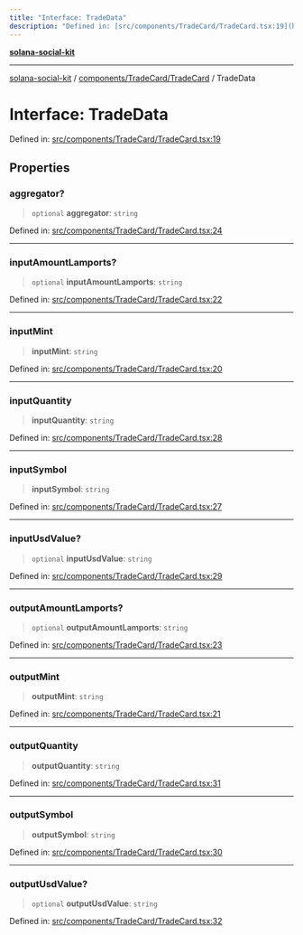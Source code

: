 ```yaml
---
title: "Interface: TradeData"
description: "Defined in: [src/components/TradeCard/TradeCard.tsx:19](https://github.com/SendArcade/solana-app-kit/blob/bd4b3556b8f469c27ebb06f4df65b3a36b43ba3b/src/components/TradeCard/TradeCard.tsx#L19)"
---
```


[**solana-social-kit**](../../../../README.mdx)

***

[solana-social-kit](../../../../README.mdx) / [components/TradeCard/TradeCard](../README.mdx) / TradeData

# Interface: TradeData

Defined in: [src/components/TradeCard/TradeCard.tsx:19](https://github.com/SendArcade/solana-app-kit/blob/bd4b3556b8f469c27ebb06f4df65b3a36b43ba3b/src/components/TradeCard/TradeCard.tsx#L19)

## Properties

### aggregator?

> `optional` **aggregator**: `string`

Defined in: [src/components/TradeCard/TradeCard.tsx:24](https://github.com/SendArcade/solana-app-kit/blob/bd4b3556b8f469c27ebb06f4df65b3a36b43ba3b/src/components/TradeCard/TradeCard.tsx#L24)

***

### inputAmountLamports?

> `optional` **inputAmountLamports**: `string`

Defined in: [src/components/TradeCard/TradeCard.tsx:22](https://github.com/SendArcade/solana-app-kit/blob/bd4b3556b8f469c27ebb06f4df65b3a36b43ba3b/src/components/TradeCard/TradeCard.tsx#L22)

***

### inputMint

> **inputMint**: `string`

Defined in: [src/components/TradeCard/TradeCard.tsx:20](https://github.com/SendArcade/solana-app-kit/blob/bd4b3556b8f469c27ebb06f4df65b3a36b43ba3b/src/components/TradeCard/TradeCard.tsx#L20)

***

### inputQuantity

> **inputQuantity**: `string`

Defined in: [src/components/TradeCard/TradeCard.tsx:28](https://github.com/SendArcade/solana-app-kit/blob/bd4b3556b8f469c27ebb06f4df65b3a36b43ba3b/src/components/TradeCard/TradeCard.tsx#L28)

***

### inputSymbol

> **inputSymbol**: `string`

Defined in: [src/components/TradeCard/TradeCard.tsx:27](https://github.com/SendArcade/solana-app-kit/blob/bd4b3556b8f469c27ebb06f4df65b3a36b43ba3b/src/components/TradeCard/TradeCard.tsx#L27)

***

### inputUsdValue?

> `optional` **inputUsdValue**: `string`

Defined in: [src/components/TradeCard/TradeCard.tsx:29](https://github.com/SendArcade/solana-app-kit/blob/bd4b3556b8f469c27ebb06f4df65b3a36b43ba3b/src/components/TradeCard/TradeCard.tsx#L29)

***

### outputAmountLamports?

> `optional` **outputAmountLamports**: `string`

Defined in: [src/components/TradeCard/TradeCard.tsx:23](https://github.com/SendArcade/solana-app-kit/blob/bd4b3556b8f469c27ebb06f4df65b3a36b43ba3b/src/components/TradeCard/TradeCard.tsx#L23)

***

### outputMint

> **outputMint**: `string`

Defined in: [src/components/TradeCard/TradeCard.tsx:21](https://github.com/SendArcade/solana-app-kit/blob/bd4b3556b8f469c27ebb06f4df65b3a36b43ba3b/src/components/TradeCard/TradeCard.tsx#L21)

***

### outputQuantity

> **outputQuantity**: `string`

Defined in: [src/components/TradeCard/TradeCard.tsx:31](https://github.com/SendArcade/solana-app-kit/blob/bd4b3556b8f469c27ebb06f4df65b3a36b43ba3b/src/components/TradeCard/TradeCard.tsx#L31)

***

### outputSymbol

> **outputSymbol**: `string`

Defined in: [src/components/TradeCard/TradeCard.tsx:30](https://github.com/SendArcade/solana-app-kit/blob/bd4b3556b8f469c27ebb06f4df65b3a36b43ba3b/src/components/TradeCard/TradeCard.tsx#L30)

***

### outputUsdValue?

> `optional` **outputUsdValue**: `string`

Defined in: [src/components/TradeCard/TradeCard.tsx:32](https://github.com/SendArcade/solana-app-kit/blob/bd4b3556b8f469c27ebb06f4df65b3a36b43ba3b/src/components/TradeCard/TradeCard.tsx#L32)
